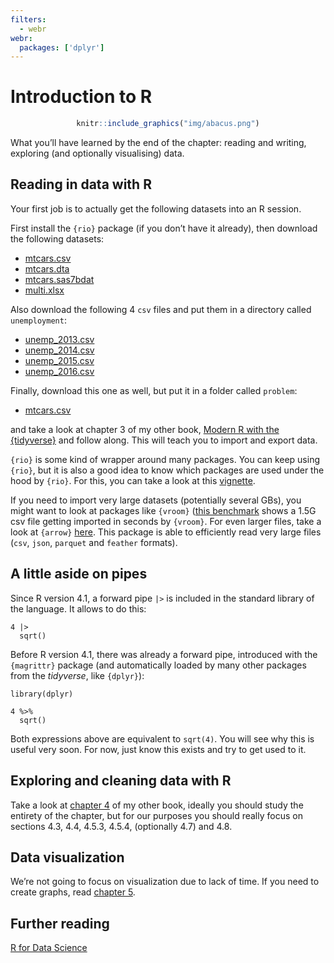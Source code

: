 ```yaml
---
filters:
  - webr
webr:
  packages: ['dplyr']
---
```


# Introduction to R

<div style="text-align:center;">
```r
knitr::include_graphics("img/abacus.png")
```
</div>

What you'll have learned by the end of the chapter: reading and writing,
exploring (and optionally visualising) data.

## Reading in data with R

Your first job is to actually get the following datasets into an R session.

First install the `{rio}` package (if you don't have it already), then download
the following datasets:

- [mtcars.csv](https://raw.githubusercontent.com/b-rodrigues/modern_R/master/datasets/mtcars.csv)
- [mtcars.dta](https://github.com/b-rodrigues/modern_R/raw/master/datasets/mtcars.dta)
- [mtcars.sas7bdat](https://github.com/b-rodrigues/modern_R/raw/master/datasets/mtcars.sas7bdat)
- [multi.xlsx](https://github.com/b-rodrigues/modern_R/raw/master/datasets/multi.xlsx)

Also download the following 4 `csv` files and put them in a directory called
`unemployment`:

- [unemp_2013.csv](https://raw.githubusercontent.com/b-rodrigues/modern_R/master/datasets/unemployment/unemp_2013.csv)
- [unemp_2014.csv](https://raw.githubusercontent.com/b-rodrigues/modern_R/master/datasets/unemployment/unemp_2014.csv)
- [unemp_2015.csv](https://raw.githubusercontent.com/b-rodrigues/modern_R/master/datasets/unemployment/unemp_2015.csv)
- [unemp_2016.csv](https://raw.githubusercontent.com/b-rodrigues/modern_R/master/datasets/unemployment/unemp_2016.csv)

Finally, download this one as well, but put it in a folder called `problem`:

- [mtcars.csv](https://raw.githubusercontent.com/b-rodrigues/modern_R/master/datasets/problems/mtcars.csv)

and take a look at chapter 3 of my other book, [Modern R with the
{tidyverse}](https://b-rodrigues.github.io/modern_R/reading-and-writing-data.html)
and follow along. This will teach you to import and export data.

`{rio}` is some kind of wrapper around many packages. You can keep using
`{rio}`, but it is also a good idea to know which packages are used under the
hood by `{rio}`. For this, you can take a look at this
[vignette](https://cran.r-project.org/web/packages/rio/vignettes/rio.html).

If you need to import very large datasets (potentially several GBs), you might
want to look at packages like `{vroom}` ([this
benchmark](https://vroom.r-lib.org/articles/benchmarks.html#reading-delimited-files)
shows a 1.5G csv file getting imported in seconds by `{vroom}`. For even larger
files, take a look at `{arrow}` [here](https://arrow.apache.org/docs/r/). This
package is able to efficiently read very large files (`csv`, `json`, `parquet`
and `feather` formats).

## A little aside on pipes

Since R version 4.1, a forward pipe `|>` is included in the standard library of
the language. It allows to do this:

```webr-r

4 |>
  sqrt()

```

Before R version 4.1, there was already a forward pipe, introduced with the
`{magrittr}` package (and automatically loaded by many other packages from the
*tidyverse*, like `{dplyr}`):

```webr-r
library(dplyr)

4 %>%
  sqrt()

```

Both expressions above are equivalent to `sqrt(4)`. You will see why this is
useful very soon. For now, just know this exists and try to get used to it.

## Exploring and cleaning data with R

Take a look at [chapter
4](https://b-rodrigues.github.io/modern_R/descriptive-statistics-and-data-manipulation.html#a-first-taste-of-data-manipulation-with-dplyr)
of my other book, ideally you should study the entirety of the chapter, but for
our purposes you should really focus on sections 4.3, 4.4, 4.5.3, 4.5.4,
(optionally 4.7) and 4.8.


## Data visualization

We're not going to focus on visualization due to lack of time. If you need to
create graphs, read [chapter
5](https://b-rodrigues.github.io/modern_R/graphs.html).

## Further reading

[R for Data Science](https://r4ds.had.co.nz/)

